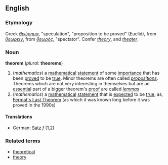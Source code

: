 ==English==
===Etymology===
Greek ''[[θεώρημα]]'', "speculation", "proposition to be proved" (Euclid), from ''[[θεωρειν]]'', from ''[[θεωρός]]'', "spectator". Confer ''[[theory]]'', and ''[[theater]]''.
===Noun===
'''theorem''' (''plural:'' '''theorems''')
#(''mathematics'') a [[mathematical]] [[statement]] of some [[importance]] that has been [[prove]]d to be [[true]]. Minor theorems are often called ''[[proposition]]s''. Theorems which are not very interesting in themselves but are an [[essential]] part of a bigger theorem's [[proof]] are called ''[[lemma]]s''
#(''mathematics'') a [[mathematical]] [[statement]] that is [[expected]] to be [[true]]; as, [[Fermat's Last Theorem]] (as which it was known long before it was proved in the 1990s)
====Translations====
*German: [[Satz]] ''f'' (1,2)
===Related terms===
*[[theoretical]]
*[[theory]]